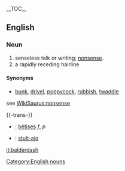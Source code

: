 {{wikipedia}}
__TOC__
==English==
===Noun===
[[Category:English nouns]]
# senseless talk or writing; [[nonsense]].
# a rapidly receding hairline
====Synonyms====
*[[bunk]], [[drivel]], [[poppycock]], [[rubbish]], [[twaddle]]
see [[WikiSaurus:nonsense]]

{{-trans-}}

* {{fr}} : [[bêtise]]s ''f'', ''p''
* {{io}} : [[stulto|stult-ajo]]

[[it:balderdash]]